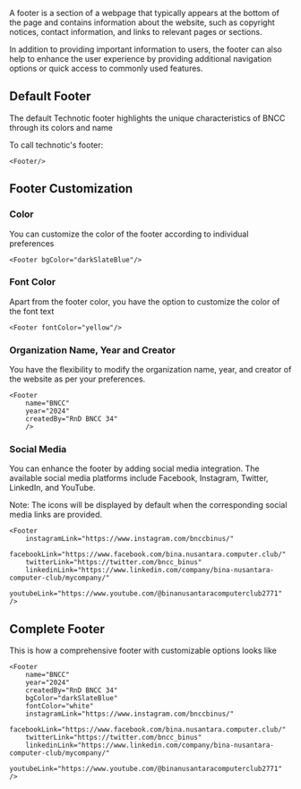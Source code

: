 

A footer is a section of a webpage that typically appears at the bottom of the page and contains information about the website, such as copyright notices, contact information, and links to relevant pages or sections.

In addition to providing important information to users, the footer can also help to enhance the user experience by providing additional navigation options or quick access to commonly used features.

## Default Footer
The default Technotic footer highlights the unique characteristics of BNCC through its colors and name
<Footer />

To call technotic's footer:
```
<Footer/>
```

## Footer Customization

### Color
You can customize the color of the footer according to individual preferences
<Footer bgColor="darkSlateBlue"/>

```
<Footer bgColor="darkSlateBlue"/>
```

### Font Color
Apart from the footer color, you have the option to customize the color of the font text
<Footer fontColor="yellow"/>

```
<Footer fontColor="yellow"/>
```

### Organization Name, Year and Creator
You have the flexibility to modify the organization name, year, and creator of the website as per your preferences.
<Footer 
    name="BNCC"
    year="2024"
    createdBy="RnD BNCC 34"
    />

```
<Footer 
    name="BNCC"
    year="2024"
    createdBy="RnD BNCC 34"
    />
```

### Social Media
You can enhance the footer by adding social media integration. The available social media platforms include Facebook, Instagram, Twitter, LinkedIn, and YouTube. 

Note: The icons will be displayed by default when the corresponding social media links are provided.
<Footer
    instagramLink="https://www.instagram.com/bnccbinus/"
    facebookLink="https://www.facebook.com/bina.nusantara.computer.club/"
    twitterLink="https://twitter.com/bncc_binus"
    linkedinLink="https://www.linkedin.com/company/bina-nusantara-computer-club/mycompany/"
    youtubeLink="https://www.youtube.com/@binanusantaracomputerclub2771"
/> 

```
<Footer
    instagramLink="https://www.instagram.com/bnccbinus/"
    facebookLink="https://www.facebook.com/bina.nusantara.computer.club/"
    twitterLink="https://twitter.com/bncc_binus"
    linkedinLink="https://www.linkedin.com/company/bina-nusantara-computer-club/mycompany/"
    youtubeLink="https://www.youtube.com/@binanusantaracomputerclub2771"
/> 
```

## Complete Footer
This is how a comprehensive footer with customizable options looks like
<Footer
    name="BNCC"
    year="2024"
    createdBy="RnD BNCC 34"
    bgColor="darkSlateBlue"
    fontColor="white"
    instagramLink="https://www.instagram.com/bnccbinus/"
    facebookLink="https://www.facebook.com/bina.nusantara.computer.club/"
    twitterLink="https://twitter.com/bncc_binus"
    linkedinLink="https://www.linkedin.com/company/bina-nusantara-computer-club/mycompany/"
    youtubeLink="https://www.youtube.com/@binanusantaracomputerclub2771"
/> 

```
<Footer
    name="BNCC"
    year="2024"
    createdBy="RnD BNCC 34"
    bgColor="darkSlateBlue"
    fontColor="white"
    instagramLink="https://www.instagram.com/bnccbinus/"
    facebookLink="https://www.facebook.com/bina.nusantara.computer.club/"
    twitterLink="https://twitter.com/bncc_binus"
    linkedinLink="https://www.linkedin.com/company/bina-nusantara-computer-club/mycompany/"
    youtubeLink="https://www.youtube.com/@binanusantaracomputerclub2771"
/> 
```
